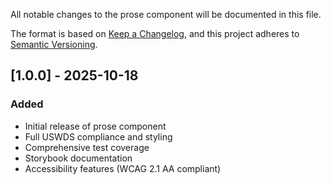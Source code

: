 
<Meta title="Components/Prose/Changelog" />

All notable changes to the prose component will be documented in this file.

The format is based on [Keep a Changelog](https://keepachangelog.com/en/1.0.0/),
and this project adheres to [Semantic Versioning](https://semver.org/spec/v2.0.0.html).

## [1.0.0] - 2025-10-18

### Added

- Initial release of prose component
- Full USWDS compliance and styling
- Comprehensive test coverage
- Storybook documentation
- Accessibility features (WCAG 2.1 AA compliant)
